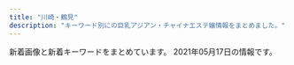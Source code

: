 ```yaml
---
title: "川崎・鶴見"
description: "キーワード別にの巨乳アジアン・チャイナエステ嬢情報をまとめました。"
---
```


新着画像と新着キーワードをまとめています。
2021年05月17日の情報です。

<DmmAffiliateIns />
<KeywordTable
  shops={
    [
    {
        "url": "http://kafu.ests.co/",
        "name": "\u5bf5\u6df1\u82b1\u98a8",
        "station": "JR\u77e2\u5411\u99c5\u897f\u53e3",
        "keywords": {
            "83": 2,
            "C": 17,
            "82": 2
        },
        "img_links": [
            "http://kafu.ests.co/images/room2.jpg",
            "http://kafu.ests.co/photos/sites/7/2017/10/2017100904034561.png",
            "http://kafu.ests.co/images/nbj1.jpg",
            "http://kafu.ests.co/images/room1.jpg",
            "http://kafu.ests.co/photos/sites/7/2017/10/2017101205420191.jpg",
            "http://kafu.ests.co/images/s_staff1.jpg",
            "http://kafu.ests.co/images/n3.jpg",
            "http://kafu.ests.co/images/line.jpg",
            "http://kafu.ests.co/images/room3.jpg",
            "http://kafu.ests.co/images/mobile.jpg",
            "http://kafu.ests.co/images/face_bj.jpg",
            "http://kafu.ests.co/images/n1.jpg",
            "http://kafu.ests.co/images/s_pick.jpg",
            "http://kafu.ests.co/images/s_news.jpg",
            "http://kafu.ests.co/images/s_face.jpg",
            "http://kafu.ests.co/images/top.png",
            "http://kafu.ests.co/photos/sites/7/2017/02/2.jpg",
            "http://kafu.ests.co/photos/sites/7/2017/02/1.jpg",
            "http://kafu.ests.co/images/nbj3.jpg",
            "http://kafu.ests.co/images/s_staff.jpg",
            "http://kafu.ests.co/images/room4.jpg",
            "http://kafu.ests.co/images/s_mobile.jpg",
            "http://kafu.ests.co/images/face_bj3.jpg",
            "http://kafu.ests.co/photos/sites/7/2017/10/2017100904034443.png",
            "http://kafu.ests.co/photos/sites/7/2017/10/2017101205420065.jpg"
        ]
    },
    {
        "station": "\u4eac\u6025\u9db4\u898b\u99c5\u6771\u53e3",
        "name": "\u30d0\u30d6\u308a\u3093\u5a18",
        "url": "http://baburin.iest.info/",
        "keywords": {
            "E": 12,
            "C": 48,
            "87": 84,
            "88": 11,
            "86": 48,
            "85": 36,
            "D": 119,
            "82": 12,
            "83": 12
        },
        "img_links": [
            "http://baburin.iest.info/photos/sites/2/2018/12/2018120114132410.jpg",
            "http://baburin.iest.info/photos/sites/2/2020/02/2020021216314936.jpg",
            "http://baburin.iest.info/images/acc.jpg",
            "http://baburin.iest.info/photos/sites/2/2020/10/2020100615314175.jpg",
            "http://baburin.iest.info/photos/sites/2/2018/06/2018062508384319.jpg",
            "http://baburin.iest.info/photos/sites/2/2018/06/2018063004421199.jpg",
            "http://baburin.iest.info/photos/sites/2/2018/10/2018103017042054.jpg",
            "http://baburin.iest.info/images/s_info.jpg",
            "http://baburin.iest.info/photos/sites/2/2020/02/2020020617495273.jpg",
            "http://baburin.iest.info/images/s_face.jpg",
            "http://baburin.iest.info/photos/sites/2/2019/12/2019121012271150.jpg",
            "http://baburin.iest.info/photos/sites/2/2018/03/1.jpg",
            "http://baburin.iest.info/photos/sites/2/2018/09/2018091006542340.jpg",
            "http://baburin.iest.info/images/s_staff.jpg",
            "http://baburin.iest.info/images/acc1.jpg",
            "http://baburin.iest.info/images/s_pick.jpg",
            "http://baburin.iest.info/photos/sites/2/2019/12/2019121012234134.jpg",
            "http://baburin.iest.info/photos/sites/2/2019/12/2019121012290043.jpg",
            "http://baburin.iest.info/images/s_news.jpg",
            "http://baburin.iest.info/photos/sites/2/2018/11/2018112214225177.jpg",
            "http://baburin.iest.info/images/mibile.jpg",
            "http://baburin.iest.info/images/staff0.jpg",
            "http://baburin.iest.info/photos/sites/2/2019/06/2019062312555740.jpg",
            "http://baburin.iest.info/photos/sites/2/2019/12/2019121112381870.jpg",
            "http://baburin.iest.info/images/top.png",
            "http://baburin.iest.info/photos/sites/2/2018/07/2018072409124390.jpg"
        ]
    },
    {
        "url": "http://massage-salon.xyz/",
        "keywords": {},
        "img_links": [
            "http://massage-salon.xyz/wp-content/uploads/2019/02/IMG_0142-201x300.jpg",
            "http://massage-salon.xyz/wp-content/uploads/2019/02/IMG_0144.jpg",
            "http://massage-salon.xyz/wp-content/themes/template-salon2/images/main1.jpg",
            "http://massage-salon.xyz/wp-content/uploads/2018/12/img_6768.jpg",
            "http://massage-salon.xyz/wp-content/uploads/2018/12/img_6766-182x300.jpg",
            "http://massage-salon.xyz/wp-content/themes/template-salon2/images/main3.jpg",
            "http://massage-salon.xyz/wp-content/uploads/2018/04/s4.jpg",
            "http://massage-salon.xyz/wp-content/uploads/2018/04/s4-500x467.jpg",
            "http://massage-salon.xyz/wp-content/uploads/2018/12/img_6766.jpg",
            "http://massage-salon.xyz/wp-content/uploads/2018/04/s1-500x466.jpg",
            "http://massage-salon.xyz/wp-content/uploads/2019/02/IMG_0144-500x750.jpg",
            "http://massage-salon.xyz/wp-content/uploads/2018/04/s3-500x467.jpg",
            "http://massage-salon.xyz/wp-content/uploads/2018/04/s1.jpg",
            "http://massage-salon.xyz/wp-content/uploads/2018/04/s3.jpg",
            "http://cdn.dino-es.com/images/logo/200x40DinoEs.png",
            "http://massage-salon.xyz/wp-content/themes/template-salon2/images/header-tel.png",
            "http://massage-salon.xyz/wp-content/uploads/2018/12/img_6768-181x300.jpg",
            "http://massage-salon.xyz/wp-content/uploads/2018/04/s2.jpg",
            "http://massage-salon.xyz/wp-content/themes/template-salon2/images/noimg.jpg",
            "http://massage-salon.xyz/wp-content/themes/template-salon2/images/main2.jpg",
            "http://massage-salon.xyz/wp-content/uploads/2018/04/s2-500x467.jpg",
            "http://massage-salon.xyz/wp-content/uploads/2019/02/IMG_0142-686x1024.jpg",
            "http://massage-salon.xyz/wp-content/uploads/2019/02/IMG_0144-185x300.jpg",
            "http://massage-salon.xyz/wp-content/uploads/2019/02/IMG_0142-500x750.jpg"
        ],
        "name": "\u723d\u3084\u304b\u306a\u671d",
        "station": "JR\u5ddd\u5d0e\u99c5\u6771\u53e3"
    },
    {
        "station": "JR\u9db4\u898b\u99c5\u6771\u53e3",
        "img_links": [
            "http://www.fukuen.in/img/girl/extra/hotaru200809_3min75.jpg",
            "http://www.fukuen.in/img/girl/extra/risa_20200923_2.jpg",
            "http://www.fukuen.in/img/material/oil3.jpg",
            "http://www.fukuen.in/img/material/arrow_next.png",
            "http://www.fukuen.in/img/material/shiatsu6.jpg",
            "http://www.fukuen.in/img/girl/main/smain135ec1dcb677e5be350bb150449f6c30de9.jpg",
            "http://www.fukuen.in/img/girl/pickup/pickup20210316234129.jpg",
            "http://www.fukuen.in/img/girl/main/smain53fb1c032274e28d599eed619e1bedc3e4.jpg",
            "http://www.fukuen.in/img/girl/list/swest1154c6465b3e80f1950af663ae9de86840.jpg",
            "http://www.fukuen.in/img/girl/pickup/pickup20210316232813.jpg",
            "http://www.fukuen.in/img/girl/main/smain112a604c7246ee7ef21ea1371bf0f8ae541.jpg",
            "http://www.fukuen.in/img/girl/list/swest25902fb05705d4f4dcd3bb55fc78d46ee.jpg",
            "http://www.fukuen.in/img/material/shiatsu1.jpg",
            "http://www.fukuen.in/img/material/image_auth.png",
            "http://www.fukuen.in/img/material/front.jpg",
            "http://www.fukuen.in/img/material/sentai1.jpg",
            "http://www.fukuen.in/img/camp/20210501.png",
            "http://www.fukuen.in/img/girl/main/smain134ec1dcb677e5be350bb150449f6c30de9.jpg",
            "http://www.fukuen.in/img/material/akasuri3.jpg",
            "http://www.fukuen.in/img/girl/main/smain435ef08e32ca6d2936eee599647ef1be42.jpg",
            "http://www.fukuen.in/img/girl/main/smain513f8bf8e4517330b71f7b182328a05400.jpg",
            "http://www.fukuen.in/img/girl/extra/hotaru200809_4min75.jpg",
            "http://www.fukuen.in/img/material/oil5.jpg",
            "http://www.fukuen.in/img/girl/pickup/pickup20210316225343.jpg",
            "http://www.fukuen.in/img/girl/main/smain1435a475e5294d8872e2908b6e44ff2fd28.jpg",
            "http://www.fukuen.in/img/material/akasuri6rev1.jpg",
            "http://www.fukuen.in/img/girl/extra/yuki_20210310_3.jpg",
            "http://www.fukuen.in/img/girl/main/smain1513d6d478ebf69b76f43d1cafe7c861308.jpg",
            "http://www.fukuen.in/img/material/sentai6rev1.jpg",
            "http://www.fukuen.in/img/girl/list/swest72b8648aae56da25b7c7573dc007cc2de.jpg",
            "http://www.fukuen.in/img/camp/20210405_spring.png",
            "http://www.fukuen.in/img/material/oil4.jpg",
            "http://www.fukuen.in/img/girl/extra/hotaru200809_1min75.jpg",
            "http://www.fukuen.in/img/material/sentai4.jpg",
            "http://www.fukuen.in/img/girl/extra/risa_20200923_3.jpg",
            "http://www.fukuen.in/img/girl/extra/haruka_20210313_3.jpg",
            "http://www.fukuen.in/img/girl/main/smain13372fb92a183b52eed6697b1dc18d650f.jpg",
            "http://www.fukuen.in/img/material/oil2.jpg",
            "http://www.fukuen.in/img/material/akasuri4.jpg",
            "http://www.fukuen.in/img/girl/list/swest8fbaefba79306aed7d52f3369481c4f79.jpg",
            "http://www.fukuen.in/img/girl/main/smain83429f69a5e0facf26b5c596ab5374c79a.jpg",
            "http://www.fukuen.in/img/material/shiatsu3.jpg",
            "http://www.fukuen.in/img/camp/20210506_ran.jpg",
            "http://www.fukuen.in/img/girl/list/swest13a9012a45cd10e4bbf815bf1cd1dfb50a.jpg",
            "http://www.fukuen.in/img/girl/extra/yuki_20210310_6.jpg",
            "http://www.fukuen.in/img/material/oil6.jpg",
            "http://www.fukuen.in/img/girl/main/smain11154c6465b3e80f1950af663ae9de86840.jpg",
            "http://www.fukuen.in/img/material/arrow_prev.png",
            "http://www.fukuen.in/img/girl/extra/haruka_20210313_5.jpg",
            "http://www.fukuen.in/img/girl/extra/risa_20200923_1.jpg",
            "http://www.fukuen.in/img/girl/list/slist5751a73c1d67d106b755f2a10f214b1fb.jpg",
            "http://www.fukuen.in/img/girl/extra/hotaru200809_2min75.jpg",
            "http://www.fukuen.in/img/girl/main/smain132ec1dcb677e5be350bb150449f6c30de9.jpg",
            "http://www.fukuen.in/img/camp/20200610_shinki.jpg",
            "http://www.fukuen.in/img/girl/main/smain81429f69a5e0facf26b5c596ab5374c79a.jpg",
            "http://www.fukuen.in/img/girl/list/swest145a475e5294d8872e2908b6e44ff2fd28.jpg",
            "http://www.fukuen.in/img/material/sentai5rev1.jpg",
            "http://www.fukuen.in/img/girl/list/slist153d6d478ebf69b76f43d1cafe7c861308.jpg",
            "http://www.fukuen.in/img/girl/extra/yuki_20210310_1.jpg",
            "http://www.fukuen.in/img/girl/extra/ai_20200914_3.jpg",
            "http://www.fukuen.in/img/girl/list/slist7a7cd4a2a61a08aea05c874262bd2983c.jpg",
            "http://www.fukuen.in/img/girl/main/smain14540463708cafed5ed2857e0fb652102bb.jpg",
            "http://www.fukuen.in/img/girl/main/smain23a5f5188f9c41ddb221fc0bead2a8556b.jpg",
            "http://www.fukuen.in/img/girl/main/smain711ab20435a050b6117e25de016c851a5e.jpg",
            "http://www.fukuen.in/img/girl/list/swest153d6d478ebf69b76f43d1cafe7c861308.jpg",
            "http://www.fukuen.in/img/girl/list/swest5751a73c1d67d106b755f2a10f214b1fb.jpg",
            "http://www.fukuen.in/img/girl/list/slist14e48573960397dac752f153b86f52127e.jpg",
            "http://www.fukuen.in/img/material/sentai2.jpg",
            "http://www.fukuen.in/img/girl/main/smain1533d6d478ebf69b76f43d1cafe7c861308.jpg",
            "http://www.fukuen.in/img/girl/main/smain52fb1c032274e28d599eed619e1bedc3e4.jpg",
            "http://www.fukuen.in/img/girl/main/smain1523d6d478ebf69b76f43d1cafe7c861308.jpg",
            "http://www.fukuen.in/img/material/oil1.jpg",
            "http://www.fukuen.in/img/girl/main/smain114a604c7246ee7ef21ea1371bf0f8ae541.jpg",
            "http://www.fukuen.in/img/girl/main/smain131a9012a45cd10e4bbf815bf1cd1dfb50a.jpg",
            "http://www.fukuen.in/img/girl/main/smain133ec1dcb677e5be350bb150449f6c30de9.jpg",
            "http://www.fukuen.in/img/camp/20210506_camp1.png",
            "http://www.fukuen.in/img/material/akasuri5rev1.jpg",
            "http://www.fukuen.in/img/girl/list/slist8fbaefba79306aed7d52f3369481c4f79.jpg",
            "http://www.fukuen.in/img/girl/extra/ai_20200914_4.jpg",
            "http://www.fukuen.in/img/material/bath.jpg",
            "http://www.fukuen.in/img/girl/list/swest4f486b583999cfcec7913d7843c608159.jpg",
            "http://www.fukuen.in/img/girl/extra/yuki_20210310_7.jpg",
            "http://www.fukuen.in/img/girl/list/slist13198a095a589d6e99c04b29b48a066f60.jpg",
            "http://www.fukuen.in/img/girl/list/slist21d95f10417cbe687c362ac86a6caaf51.jpg",
            "http://www.fukuen.in/img/girl/extra/haruka_20210313_4.jpg",
            "http://www.fukuen.in/img/girl/extra/risa_20200923_5.jpg",
            "http://www.fukuen.in/img/girl/main/smain82429f69a5e0facf26b5c596ab5374c79a.jpg",
            "http://www.fukuen.in/img/girl/main/smain11372fb92a183b52eed6697b1dc18d650f.jpg",
            "http://www.fukuen.in/img/girl/main/smain41f486b583999cfcec7913d7843c608159.jpg",
            "http://www.fukuen.in/img/girl/extra/yuki_20210310_4.jpg",
            "http://www.fukuen.in/img/material/shiatsu5rev1.jpg",
            "http://www.fukuen.in/img/girl/list/slist48970948df1b5f673ddccf8bdc1c27ca3.jpg",
            "http://www.fukuen.in/img/material/sentai3.jpg",
            "http://www.fukuen.in/img/girl/main/smain141e48573960397dac752f153b86f52127e.jpg",
            "http://www.fukuen.in/img/girl/main/smain736910286ab0a44682bfc6f093f287b998.jpg",
            "http://www.fukuen.in/img/material/akasuri1.jpg",
            "http://www.fukuen.in/img/girl/extra/yuki_20210310_2.jpg",
            "http://www.fukuen.in/img/material/akasuri2rev1.jpg",
            "http://www.fukuen.in/img/girl/main/smain721ab20435a050b6117e25de016c851a5e.jpg",
            "http://www.fukuen.in/img/girl/pickup/pickup20200705191440.jpg",
            "http://www.fukuen.in/img/girl/main/smain115a604c7246ee7ef21ea1371bf0f8ae541.jpg",
            "http://www.fukuen.in/img/girl/list/slist11a00cec64c1902f8f81d6458bd81ecc3.jpg",
            "http://www.fukuen.in/img/girl/main/smain21a5f5188f9c41ddb221fc0bead2a8556b.jpg",
            "http://www.fukuen.in/img/girl/main/smain1425a475e5294d8872e2908b6e44ff2fd28.jpg",
            "http://www.fukuen.in/img/girl/extra/yuki_20210310_5.jpg",
            "http://www.fukuen.in/img/girl/list/swest11a00cec64c1902f8f81d6458bd81ecc3.jpg",
            "http://www.fukuen.in/img/material/shiatsu4rev1.jpg",
            "http://www.fukuen.in/img/girl/extra/ai_20200914_2.jpg",
            "http://www.fukuen.in/img/girl/main/smain22a5f5188f9c41ddb221fc0bead2a8556b.jpg",
            "http://www.fukuen.in/img/girl/main/smain14440463708cafed5ed2857e0fb652102bb.jpg",
            "http://www.fukuen.in/img/girl/list/slist1154c6465b3e80f1950af663ae9de86840.jpg",
            "http://www.fukuen.in/img/girl/main/smain12372fb92a183b52eed6697b1dc18d650f.jpg",
            "http://www.fukuen.in/img/girl/extra/haruka_20210313_2.jpg",
            "http://www.fukuen.in/img/girl/pickup/pickup20210316230958.jpg",
            "http://www.fukuen.in/img/girl/main/smain8415e8cbb1c49eb7c8caa026cbfa4e5e53.jpg",
            "http://www.fukuen.in/img/girl/extra/ai_20200914_1.jpg",
            "http://www.fukuen.in/img/girl/main/smain425ef08e32ca6d2936eee599647ef1be42.jpg",
            "http://www.fukuen.in/img/material/shiatsu2.jpg",
            "http://www.fukuen.in/img/girl/main/smain746910286ab0a44682bfc6f093f287b998.jpg",
            "http://www.fukuen.in/img/girl/extra/haruka_20210313_1.jpg",
            "http://www.fukuen.in/img/girl/extra/risa_20200923_4.jpg",
            "http://www.fukuen.in/img/girl/main/smain113a604c7246ee7ef21ea1371bf0f8ae541.jpg"
        ],
        "name": "\u798f\u7e01\u30fbFUKUEN",
        "keywords": {
            "G": 4,
            "\u30bb\u30af\u30b7\u30fc": 2,
            "\u80f8": 2
        },
        "url": "http://www.fukuen.in/"
    },
    {
        "station": "JR\u9db4\u898b\u99c5\u6771\u53e3",
        "name": "GooD",
        "img_links": [],
        "keywords": {},
        "url": "http://good.abnavi.info/"
    },
    {
        "station": "JR\u5ddd\u5d0e\u99c5\u6771\u53e3",
        "keywords": {},
        "name": "\u6843\u6e90\u90f7",
        "url": "http://www.iyasi-massage.com/",
        "img_links": [
            "http://www.iyasi-massage.com/images/staff/staff_top.jpg",
            "http://www.iyasi-massage.com/images/staff/sta_03.jpg",
            "http://www.iyasi-massage.com/images/staff/sta_010.jpg",
            "http://www.iyasi-massage.com/images/staff/sta_0z8.jpg",
            "http://www.iyasi-massage.com/images/staff/sta_04.jpg",
            "http://www.iyasi-massage.com/images/top/top_06.jpg",
            "http://www.iyasi-massage.com/images/staff_image/staff_d01.jpg",
            "http://www.iyasi-massage.com/images/staff_image/staff_d06.jpg",
            "http://www.iyasi-massage.com/images/gallery/gallery_404.jpg",
            "http://www.iyasi-massage.com/images/system/syatem_303.jpg",
            "http://www.iyasi-massage.com/images/staff/sta_0z10.jpg",
            "http://www.iyasi-massage.com/images/staff_one/staff_one_08.png",
            "http://www.iyasi-massage.com/images/staff/sta_01.jpg",
            "http://www.iyasi-massage.com/images/staff/sta_0z9.jpg",
            "http://www.iyasi-massage.com/images/staff_image/staff_d05.jpg",
            "http://www.iyasi-massage.com/images/staff/sta_0z6.jpg",
            "http://www.iyasi-massage.com/images/staff_image/staff_d03.jpg",
            "http://www.iyasi-massage.com/images/staff_one/staff_one_02.jpg",
            "http://www.iyasi-massage.com/images/staff_image/staff_d02.jpg",
            "http://www.iyasi-massage.com/images/staff_image/staff_d04.jpg",
            "http://www.iyasi-massage.com/images/staff_one/staff_one_05.jpg",
            "http://www.iyasi-massage.com/images/home/QR.png",
            "http://www.iyasi-massage.com/images/home/index_04.jpg",
            "http://www.iyasi-massage.com/images/top/top_03.jpg",
            "http://www.iyasi-massage.com/images/staff_one/staff_one_07.png",
            "http://www.iyasi-massage.com/images/home/index_qup.jpg",
            "http://www.iyasi-massage.com/images/staff_one/staff_one_04.jpg",
            "http://www.iyasi-massage.com/images/staff/sta_0z12.jpg",
            "http://www.iyasi-massage.com/images/home/index_03.jpg",
            "http://www.iyasi-massage.com/images/system/syatem_302.jpg",
            "http://www.iyasi-massage.com/images/gallery/gallery_102.jpg",
            "http://www.iyasi-massage.com/images/top/top_02.jpg",
            "http://www.iyasi-massage.com/images/staff/sta_08.jpg",
            "http://www.iyasi-massage.com/images/top/top_05.jpg",
            "http://www.iyasi-massage.com/images/gallery/gallery_401.jpg",
            "http://www.iyasi-massage.com/images/top/top_08.png",
            "http://www.iyasi-massage.com/images/staff/sta_06.jpg",
            "http://www.iyasi-massage.com/images/staff_one/staff_one_01.jpg",
            "http://www.iyasi-massage.com/images/system/syatem_301.jpg",
            "http://www.iyasi-massage.com/images/staff_one/staff_one_top.jpg",
            "http://www.iyasi-massage.com/images/staff/sta_0z2.jpg",
            "http://www.iyasi-massage.com/images/gallery/gallery_104.jpg",
            "http://www.iyasi-massage.com/images/home/index_tel.jpg",
            "http://www.iyasi-massage.com/images/gallery/gallery_top.jpg",
            "http://www.iyasi-massage.com/images/gallery/gallery_01.jpg",
            "http://www.iyasi-massage.com/images/staff_one/staff_one_03.jpg",
            "http://www.iyasi-massage.com/images/staff/sta_021.jpg",
            "http://www.iyasi-massage.com/images/home/top_qp.jpg",
            "http://www.iyasi-massage.com/images/gallery/gallery_403.jpg",
            "http://www.iyasi-massage.com/images/home/index_page_top.jpg",
            "http://www.iyasi-massage.com/images/top/top_01.jpg",
            "http://www.iyasi-massage.com/images/top/top_04.jpg",
            "http://www.iyasi-massage.com/images/staff/sta_07.jpg",
            "http://www.iyasi-massage.com/images/gallery/gallery_103.jpg",
            "http://www.iyasi-massage.com/images/gallery/gallery_402.jpg",
            "http://www.iyasi-massage.com/images/gallery/gallery_101.jpg",
            "http://www.iyasi-massage.com/images/staff/sta_023.jpg"
        ]
    },
    {
        "keywords": {},
        "url": "http://t-lucky.work/",
        "station": "\u9db4\u898b\u99c5\u6771\u53e3",
        "img_links": [
            "http://t-lucky.work/sp/images/interior_t.jpg",
            "http://t-lucky.work/images/ta.jpg",
            "http://t-lucky.work/images/6.jpg",
            "http://t-lucky.work/staff/yuyu.jpg",
            "http://t-lucky.work/img/mika1.jpg",
            "http://t-lucky.work/sp/img/yumi1.jpg",
            "http://t-lucky.work/sp/staff/mimi.jpg",
            "http://t-lucky.work/img/yumi1.jpg",
            "http://t-lucky.work/sp/images/b1.jpg",
            "http://t-lucky.work/sp/images/head.jpg",
            "http://t-lucky.work/img/yuki1.jpg",
            "http://t-lucky.work/images/b3.jpg",
            "http://t-lucky.work/staff/aya.jpg",
            "http://t-lucky.work/sp/images/rec1.jpg",
            "http://t-lucky.work/images/5.jpg",
            "http://t-lucky.work/sp/images/sys2.jpg",
            "http://t-lucky.work/sp/staff/yuyu.jpg",
            "http://t-lucky.work/staff/mika.jpg",
            "http://t-lucky.work/images/line.png",
            "http://t-lucky.work/sp/img/emi1.jpg",
            "http://t-lucky.work/images/sys3.jpg",
            "http://t-lucky.work/images/3.jpg",
            "http://t-lucky.work/images/4.jpg",
            "http://t-lucky.work/sp/staff/yumi.jpg",
            "http://t-lucky.work/sp/staff/emi.jpg",
            "http://t-lucky.work/images/interior_t.jpg",
            "http://t-lucky.work/images/sm.jpg",
            "http://t-lucky.work/sp/img/mimi1.jpg",
            "http://t-lucky.work/sp/img/aya1.jpg",
            "http://t-lucky.work/staff/mimi.jpg",
            "http://t-lucky.work/sp/images/ac1.jpg",
            "http://t-lucky.work/images/b2.jpg",
            "http://t-lucky.work/sp/img/rina1.jpg",
            "http://t-lucky.work/images/head.jpg",
            "http://t-lucky.work/sp/images/tel.jpg",
            "http://t-lucky.work/sp/images/newsb.jpg",
            "http://t-lucky.work/images/1.jpg",
            "http://t-lucky.work/sp/images/staff_t.jpg",
            "http://t-lucky.work/img/emi1.jpg",
            "http://t-lucky.work/sp/img/yuki1.jpg",
            "http://t-lucky.work/sp/images/news.jpg",
            "http://t-lucky.work/sp/menu/interior.jpg",
            "http://t-lucky.work/sp/images/footer.jpg",
            "http://t-lucky.work/img/mimi1.jpg",
            "http://t-lucky.work/sp/img/mika1.jpg",
            "http://t-lucky.work/images/b1.jpg",
            "http://t-lucky.work/sp/img/rei1.jpg",
            "http://t-lucky.work/sp/images/sys1.jpg",
            "http://t-lucky.work/staff/yumi.jpg",
            "http://t-lucky.work/images/9.jpg",
            "http://t-lucky.work/img/rei1.jpg",
            "http://t-lucky.work/staff/yuki.jpg",
            "http://t-lucky.work/images/sys1.jpg",
            "http://t-lucky.work/sp/menu/top.jpg",
            "http://t-lucky.work/staff/rina.jpg",
            "http://t-lucky.work/images/staff_t.jpg",
            "http://t-lucky.work/sp/images/int1.jpg",
            "http://t-lucky.work/img/rina1.jpg",
            "http://t-lucky.work/sp/staff/yuki.jpg",
            "http://t-lucky.work/staff/rei.jpg",
            "http://t-lucky.work/images/8.jpg",
            "http://t-lucky.work/staff/emi.jpg",
            "http://t-lucky.work/img/yuyu1.jpg",
            "http://t-lucky.work/images/7.jpg",
            "http://t-lucky.work/sp/images/b3.jpg",
            "http://t-lucky.work/images/news.jpg",
            "http://t-lucky.work/images/int1.jpg",
            "http://t-lucky.work/sp/staff/aya.jpg",
            "http://t-lucky.work/sp/images/top.jpg",
            "http://t-lucky.work/sp/img/yuyu1.jpg",
            "http://t-lucky.work/sp/staff/rina.jpg",
            "http://t-lucky.work/sp/images/topgirl.jpg",
            "http://t-lucky.work/sp/menu/staff.jpg",
            "http://t-lucky.work/img/aya1.jpg",
            "http://t-lucky.work/sp/images/menu/staff.jpg",
            "http://t-lucky.work/images/sys4.jpg",
            "http://t-lucky.work/sp/images/pc.jpg",
            "http://t-lucky.work/sp/images/b2.jpg",
            "http://t-lucky.work/images/sys2.jpg",
            "http://t-lucky.work/images/int2.jpg",
            "http://t-lucky.work/sp/images/menu/top.jpg",
            "http://t-lucky.work/sp/staff/rei.jpg",
            "http://t-lucky.work/sp/staff/mika.jpg",
            "http://t-lucky.work/images/2.jpg",
            "http://t-lucky.work/images/tr.jpg",
            "http://t-lucky.work/sp/images/int2.jpg"
        ],
        "name": "Lucky\u30fb\u30e9\u30c3\u30ad\u30fc"
    },
    {
        "img_links": [
            "http://h-yousei.xyz/images/g2.jpg",
            "http://h-yousei.xyz/images/top1.jpg",
            "http://h-yousei.xyz/images/top.png",
            "http://h-yousei.xyz/images/r2.jpg",
            "http://h-yousei.xyz/images/g0.jpg",
            "http://h-yousei.xyz/images/tite-staff.png",
            "http://h-yousei.xyz/images/g1.jpg",
            "http://h-yousei.xyz/images/tite_staff.png",
            "http://h-yousei.xyz/images/r4.jpg",
            "http://h-yousei.xyz/images/tit-new.png",
            "http://h-yousei.xyz/images/mobile.png",
            "http://h-yousei.xyz/images/g3.jpg",
            "http://h-yousei.xyz/images/b1.jpg",
            "http://h-yousei.xyz/images/r1.jpg",
            "http://h-yousei.xyz/images/tit-newface.png",
            "http://h-yousei.xyz/images/r3.jpg",
            "http://h-yousei.xyz/images/b2.jpg"
        ],
        "keywords": {
            "C": 7
        },
        "url": "http://h-yousei.xyz/",
        "name": "\u5929\u4f7f\u306e\u604b",
        "station": "JR\u9db4\u898b\u99c5\u897f\u53e3"
    },
    {
        "station": "\u4eac\u6025\u9db4\u898b\u99c5\u6771\u53e3",
        "url": "http://tsurumi-est.xyz/",
        "name": "Smile",
        "img_links": [
            "http://tsurumi-est.xyz/images/top.jpg",
            "http://cdn.dino-es.com/images/logo/88x31NewDinoEs.png",
            "http://tsurumi-est.xyz/images/s_staff.png",
            "http://tsurumi-est.xyz/images/flash2.jpg",
            "http://tsurumi-est.xyz/g0.jpg",
            "http://tsurumi-est.xyz/g2.jpg",
            "http://tsurumi-est.xyz/images/g3.jpg",
            "http://tsurumi-est.xyz/images/int1.jpg",
            "http://tsurumi-est.xyz/images/s_staff1.png",
            "http://tsurumi-est.xyz/images/g1.jpg",
            "http://tsurumi-est.xyz/images/mobile.png",
            "http://tsurumi-est.xyz/g3.jpg",
            "http://tsurumi-est.xyz/images/flash.jpg",
            "http://momipara.jp/img/link/momi88.jpg",
            "http://tsurumi-est.xyz/images/g5.jpg",
            "http://tsurumi-est.xyz/g1.jpg",
            "http://tsurumi-est.xyz/images/g2.jpg",
            "http://tsurumi-est.xyz/images/mens-esthe1.png",
            "http://tsurumi-est.xyz/images/g0.jpg",
            "http://tsurumi-est.xyz/images/int2.jpg"
        ],
        "keywords": {
            "D": 4,
            "C": 16,
            "E": 2
        }
    },
    {
        "img_links": [
            "https://www.pal-spa.com/img/girl/main/smain3535044e0e79b6d94578c6c78296fb853e4.jpg",
            "https://www.pal-spa.com/img/girl/list/sface3c2ba25b14b61f54befa1ec672e487350.jpg",
            "https://www.pal-spa.com/img/girl/main/smain95ef1bf25458f90407a4281129029fee02.jpg",
            "https://www.pal-spa.com/img/girl/main/smain254b45d339d6509c6b7779e499e2a9b6ba6.jpg",
            "https://www.pal-spa.com/img/girl/list/slist41179e3d7fbd9c1dd52f6aa2a671ce0bd.jpg",
            "https://www.pal-spa.com/img/girl/main/smain355497d0fc321a60342a97907dcf15eddb4.jpg",
            "https://www.pal-spa.com/img/girl/list/swest24254584407bed049e349a41c5443a4345.jpg",
            "https://www.pal-spa.com/img/material/massage_sentai2.jpg",
            "https://www.pal-spa.com/img/girl/list/sface34fb1e5b054a6796aafb6d24f36ac90950.jpg",
            "https://www.pal-spa.com/img/girl/pickup/pickup20200104064211.jpg",
            "https://www.pal-spa.com/img/girl/list/sface24254584407bed049e349a41c5443a4345.jpg",
            "https://www.pal-spa.com/img/material/massage_sentai1.jpg",
            "https://www.pal-spa.com/img/blog/palspa_blog_20191204_erica5.jpg",
            "https://www.pal-spa.com/img/blog/palspa_blog_20210120_haruka6.jpg",
            "https://www.pal-spa.com/img/girl/main/smain214a4782a043e7ca29f58aba8d6552a2d6e.jpg",
            "https://www.pal-spa.com/img/girl/main/smain212a4782a043e7ca29f58aba8d6552a2d6e.jpg",
            "https://www.pal-spa.com/img/girl/pickup/pickup20200822150116.jpg",
            "https://www.pal-spa.com/img/material/massage_siatu1.jpg",
            "https://www.pal-spa.com/img/blog/palspa_blog_20200803_ai2.jpg",
            "https://www.pal-spa.com/img/girl/list/sface21a4782a043e7ca29f58aba8d6552a2d6e.jpg",
            "https://www.pal-spa.com/img/girl/main/smain315f04254ecea9c57f49748c46b01a7664c.jpg",
            "https://www.pal-spa.com/img/blog/palspa_blog_20200316_aya6.jpg",
            "https://www.pal-spa.com/img/girl/main/smain283aa054b0383cc218664f07c55c4e1d3f0.jpg",
            "https://www.pal-spa.com/img/girl/main/smain354497d0fc321a60342a97907dcf15eddb4.jpg",
            "https://www.pal-spa.com/img/blog/palspa_blog_20191201_yui3.jpg",
            "https://www.pal-spa.com/img/blog/palspa_blog_20200113_miyuki2.jpg",
            "https://www.pal-spa.com/img/girl/pickup/pickup20210315213817.jpg",
            "https://www.pal-spa.com/img/blog/palspa_blog_20191204_izumi6.jpg",
            "https://www.pal-spa.com/img/girl/main/smain321552450a07c5e6fcf616569ce56276f28.jpg",
            "https://www.pal-spa.com/img/blog/palspa_blog_20200316_aya9.jpg",
            "https://www.pal-spa.com/img/blog/palspa_blog_20191204_erica7.jpg",
            "https://www.pal-spa.com/img/girl/main/smain213a4782a043e7ca29f58aba8d6552a2d6e.jpg",
            "https://www.pal-spa.com/img/blog/palspa_blog_20191204_erica1.jpg",
            "https://www.pal-spa.com/img/girl/list/swest32552450a07c5e6fcf616569ce56276f28.jpg",
            "https://www.pal-spa.com/img/blog/palspa_blog_20200316_aya8.jpg",
            "https://www.pal-spa.com/img/camp/20210513_newface.jpg",
            "https://www.pal-spa.com/img/material/massage_sentai3.jpg",
            "https://www.pal-spa.com/img/blog/palspa_blog_20191201_aica3.jpg",
            "https://www.pal-spa.com/img/girl/list/slist82771fec40d02127b42e7e4941a97d5e8.jpg",
            "https://www.pal-spa.com/img/blog/palspa_blog_20210419_yuki8.jpg",
            "https://www.pal-spa.com/img/girl/list/slist37ffa7eddb5ff5f31871a45422cbecac1d.jpg",
            "https://www.pal-spa.com/img/girl/list/sface2934a16061b4519bc353f475021810bbc2.jpg",
            "https://www.pal-spa.com/img/girl/list/sface8aaf0584954cf78c6fa0e4d5235d359c9.jpg",
            "https://www.pal-spa.com/img/girl/main/smain285aa054b0383cc218664f07c55c4e1d3f0.jpg",
            "https://www.pal-spa.com/img/camp/camp_20210506.jpg",
            "https://www.pal-spa.com/img/girl/main/smain28209dcea86d45d39c34084233d3f05abd3.jpg",
            "https://www.pal-spa.com/img/blog/palspa_blog_20210419_yuki2.jpg",
            "https://www.pal-spa.com/img/girl/main/smain2924975d1e88a92635112090a18fddfe496.jpg",
            "https://www.pal-spa.com/img/blog/palspa_blog_20191204_izumi5.jpg",
            "https://www.pal-spa.com/img/girl/pickup/pickup20200923134207.jpg",
            "https://www.pal-spa.com/img/girl/list/sface9b20525be57ec14c2cab254b7f38bd4df.jpg",
            "https://www.pal-spa.com/img/girl/main/smain375cab2c1fda697e3b05677cf608a517810.jpg",
            "https://www.pal-spa.com/img/girl/main/smain32444cc176e6519c5cfcaa30cdb6b3d4ae6.jpg",
            "https://www.pal-spa.com/img/blog/postimage20210128110639.jpg",
            "https://www.pal-spa.com/img/blog/palspa_blog_20191201_yui6.jpg",
            "https://www.pal-spa.com/img/blog/palspa_blog_20210120_haruka4.jpg",
            "https://www.pal-spa.com/img/girl/main/smain2322be10adc295a0fc3adfdb5b77838c4a7.jpg",
            "https://www.pal-spa.com/img/girl/main/smain215a4782a043e7ca29f58aba8d6552a2d6e.jpg",
            "https://www.pal-spa.com/img/girl/list/swest95fea8ce189d2417d922eb9079627b3ac.jpg",
            "https://www.pal-spa.com/img/girl/list/swest41179e3d7fbd9c1dd52f6aa2a671ce0bd.jpg",
            "https://www.pal-spa.com/img/girl/main/smain411179e3d7fbd9c1dd52f6aa2a671ce0bd.jpg",
            "https://www.pal-spa.com/img/girl/main/smain351f2458e832a4198c757c4a20f24e7b77f.jpg",
            "https://www.pal-spa.com/img/blog/palspa_blog_20210419_yuki4.jpg",
            "https://www.pal-spa.com/img/girl/main/smain32544cc176e6519c5cfcaa30cdb6b3d4ae6.jpg",
            "https://www.pal-spa.com/img/girl/main/smain93489e4bc2f68cb6c1df5f2c0780e53ef2.jpg",
            "https://www.pal-spa.com/img/blog/palspa_blog_20200803_ai3.jpg",
            "https://www.pal-spa.com/img/blog/postimage20191201160850.jpg",
            "https://www.pal-spa.com/img/girl/list/sface232be10adc295a0fc3adfdb5b77838c4a7.jpg",
            "https://www.pal-spa.com/img/blog/palspa_blog_20191201_yui1.jpg",
            "https://www.pal-spa.com/img/blog/palspa_blog_20210419_yuki1.jpg",
            "https://www.pal-spa.com/img/girl/main/smain3438922ce8484534d2b75a91ab7a300e6de.jpg",
            "https://www.pal-spa.com/img/blog/palspa_blog_20191201_aica4.jpg",
            "https://www.pal-spa.com/img/girl/main/smain44b39a706bac6618b1571f7fdf4631427d.jpg",
            "https://www.pal-spa.com/img/girl/list/swest232be10adc295a0fc3adfdb5b77838c4a7.jpg",
            "https://www.pal-spa.com/img/girl/list/swest81caefc8aa890323cc659f5abf9da1937.jpg",
            "https://www.pal-spa.com/img/girl/main/smain313cf1a94bbeb47fd61d9c8a0ac5715f220.jpg",
            "https://www.pal-spa.com/img/girl/list/swest21a4782a043e7ca29f58aba8d6552a2d6e.jpg",
            "https://www.pal-spa.com/img/girl/main/smain251b45d339d6509c6b7779e499e2a9b6ba6.jpg",
            "https://www.pal-spa.com/img/blog/palspa_blog_20200316_aya5.jpg",
            "https://www.pal-spa.com/img/girl/main/smain211a4782a043e7ca29f58aba8d6552a2d6e.jpg",
            "https://www.pal-spa.com/img/girl/main/smain821caefc8aa890323cc659f5abf9da1937.jpg",
            "https://www.pal-spa.com/img/girl/list/swest2815022380c60cdc7043c4ec074cee02f5.jpg",
            "https://www.pal-spa.com/img/blog/palspa_blog_20200316_aya3.jpg",
            "https://www.pal-spa.com/img/blog/palspa_blog_20191201_yui2.jpg",
            "https://www.pal-spa.com/img/girl/list/sface41179e3d7fbd9c1dd52f6aa2a671ce0bd.jpg",
            "https://www.pal-spa.com/img/blog/postimage20190615060904.jpg",
            "https://www.pal-spa.com/img/girl/main/smain373eb53412252fd3f47bcd6a4f2e0027ddb.jpg",
            "https://www.pal-spa.com/img/girl/main/smain312cf1a94bbeb47fd61d9c8a0ac5715f220.jpg",
            "https://www.pal-spa.com/img/blog/palspa_blog_20200113_miyuki8.jpg",
            "https://www.pal-spa.com/img/blog/palspa_blog_20200316_aya1.jpg",
            "https://www.pal-spa.com/img/blog/postimage20190823184018.jpg",
            "https://www.pal-spa.com/img/blog/palspa_blog_20191201_aica2.jpg",
            "https://www.pal-spa.com/img/blog/palspa_blog_20200803_ai9.jpg",
            "https://www.pal-spa.com/img/girl/main/smain43f417400ac5884575399559541bcf4c17.jpg",
            "https://www.pal-spa.com/img/girl/main/smain424a6d03832c91a865b6562a3dc842e51a.jpg",
            "https://www.pal-spa.com/img/girl/main/smain339afba4e500f33ea543f800c8238c1f49.jpg",
            "https://www.pal-spa.com/img/girl/main/smain32244cc176e6519c5cfcaa30cdb6b3d4ae6.jpg",
            "https://www.pal-spa.com/img/blog/palspa_blog_20191204_izumi4.jpg",
            "https://www.pal-spa.com/img/girl/pickup/pickup20200730025343.jpg",
            "https://www.pal-spa.com/img/girl/main/smain242efb09e433a238cc9c94272805945bf96.jpg",
            "https://www.pal-spa.com/img/blog/palspa_blog_20191204_erica2.jpg",
            "https://www.pal-spa.com/img/blog/palspa_blog_20200803_ai8.jpg",
            "https://www.pal-spa.com/img/girl/list/swest259a92ee295305fdbc6e4cd5a68dad5216.jpg",
            "https://www.pal-spa.com/img/girl/list/slist2384c844601b0fd2f7aabfe4a5a12163b7.jpg",
            "https://www.pal-spa.com/img/girl/main/smain841caefc8aa890323cc659f5abf9da1937.jpg",
            "https://www.pal-spa.com/img/girl/main/smain851caefc8aa890323cc659f5abf9da1937.jpg",
            "https://www.pal-spa.com/img/girl/main/smain2312be10adc295a0fc3adfdb5b77838c4a7.jpg",
            "https://www.pal-spa.com/img/blog/palspa_blog_20191201_yui4.jpg",
            "https://www.pal-spa.com/img/girl/main/smain2342be10adc295a0fc3adfdb5b77838c4a7.jpg",
            "https://www.pal-spa.com/img/girl/list/sface31f19f00dae05be97f6dce6cb5dbe8eec8.jpg",
            "https://www.pal-spa.com/img/girl/main/smain253b45d339d6509c6b7779e499e2a9b6ba6.jpg",
            "https://www.pal-spa.com/img/blog/palspa_blog_20191204_erica4.jpg",
            "https://www.pal-spa.com/img/girl/list/sface374e0d15dd2f781c76365f64c8cfd8955c.jpg",
            "https://www.pal-spa.com/img/girl/main/smain91489e4bc2f68cb6c1df5f2c0780e53ef2.jpg",
            "https://www.pal-spa.com/img/girl/list/slist35f2458e832a4198c757c4a20f24e7b77f.jpg",
            "https://www.pal-spa.com/img/camp/camp_20210506sp.jpg",
            "https://www.pal-spa.com/img/blog/palspa_blog_20200803_ai7.jpg",
            "https://www.pal-spa.com/img/blog/palspa_blog_20210120_haruka3.jpg",
            "https://www.pal-spa.com/img/girl/list/swest374e0d15dd2f781c76365f64c8cfd8955c.jpg",
            "https://www.pal-spa.com/img/girl/list/swest35285c827d9511f0950a18b392ca14bbe6.jpg",
            "https://www.pal-spa.com/img/girl/main/smain252b45d339d6509c6b7779e499e2a9b6ba6.jpg",
            "https://www.pal-spa.com/img/blog/postimage20191205024146.jpg",
            "https://www.pal-spa.com/img/girl/main/smain94ef1bf25458f90407a4281129029fee02.jpg",
            "https://www.pal-spa.com/img/girl/list/slist2803b6e28547718e5f6d36e0d1c631fbcd.jpg",
            "https://www.pal-spa.com/img/blog/palspa_blog_20200316_aya4.jpg",
            "https://www.pal-spa.com/img/girl/list/swest352b89681dd1c11f6c2b3d93f5253fdb44.jpg",
            "https://www.pal-spa.com/img/girl/list/swest2934a16061b4519bc353f475021810bbc2.jpg",
            "https://www.pal-spa.com/img/girl/list/slist256b08026e0fe59c124751f4ba2dce9484.jpg",
            "https://www.pal-spa.com/img/girl/list/sface2815022380c60cdc7043c4ec074cee02f5.jpg",
            "https://www.pal-spa.com/img/girl/list/slist34fb1e5b054a6796aafb6d24f36ac90950.jpg",
            "https://www.pal-spa.com/img/girl/list/sface259a92ee295305fdbc6e4cd5a68dad5216.jpg",
            "https://www.pal-spa.com/img/girl/main/smain281fd9bc58195da2c4f8c318534044e362e.jpg",
            "https://www.pal-spa.com/img/girl/main/smain32aa1148d56856a2cfde4a3dfdd8d1c5ed.jpg",
            "https://www.pal-spa.com/img/girl/main/smain2944975d1e88a92635112090a18fddfe496.jpg",
            "https://www.pal-spa.com/img/girl/list/slist9224bead323710d8ed7f0640125518c54.jpg",
            "https://www.pal-spa.com/img/blog/palspa_blog_20191201_aica7.jpg",
            "https://www.pal-spa.com/img/blog/palspa_blog_20200113_miyuki4.jpg",
            "https://www.pal-spa.com/img/material/massage_siatu3.jpg",
            "https://www.pal-spa.com/img/girl/list/slist21c8c7f499c3f4da854e401c53978a3677.jpg",
            "https://www.pal-spa.com/img/blog/postimage20191201160113.jpg",
            "https://www.pal-spa.com/img/blog/palspa_blog_20191201_aica5.jpg",
            "https://www.pal-spa.com/img/blog/palspa_blog_20191204_erica6.jpg",
            "https://www.pal-spa.com/img/girl/main/smain374cab2c1fda697e3b05677cf608a517810.jpg",
            "https://www.pal-spa.com/img/girl/list/slist32552450a07c5e6fcf616569ce56276f28.jpg",
            "https://www.pal-spa.com/img/girl/main/smain81aaf0584954cf78c6fa0e4d5235d359c9.jpg",
            "https://www.pal-spa.com/img/girl/main/smain34264ec295988800531cb0f78cdcfbcb9cf.jpg",
            "https://www.pal-spa.com/img/blog/palspa_blog_20210419_yuki7.jpg",
            "https://www.pal-spa.com/img/girl/list/slist24940766e3a46af57756429b6407dea11e.jpg",
            "https://www.pal-spa.com/img/blog/palspa_blog_20210120_haruka5.jpg",
            "https://www.pal-spa.com/img/blog/postimage20200316071533.jpg",
            "https://www.pal-spa.com/img/blog/palspa_blog_20210419_yuki3.jpg",
            "https://www.pal-spa.com/img/blog/palspa_blog_20210419_yuki5.jpg",
            "https://www.pal-spa.com/img/girl/list/sface32552450a07c5e6fcf616569ce56276f28.jpg",
            "https://www.pal-spa.com/img/blog/palspa_blog_20191204_izumi3.jpg",
            "https://www.pal-spa.com/img/blog/palspa_blog_20191201_yui7.jpg",
            "https://www.pal-spa.com/img/girl/list/swest31f19f00dae05be97f6dce6cb5dbe8eec8.jpg",
            "https://www.pal-spa.com/img/blog/palspa_blog_20210120_haruka1.jpg",
            "https://www.pal-spa.com/img/girl/main/smain31aa1148d56856a2cfde4a3dfdd8d1c5ed.jpg",
            "https://www.pal-spa.com/img/blog/postimage20191205024522.jpg",
            "https://www.pal-spa.com/img/blog/palspa_blog_20200803_ai4.jpg",
            "https://www.pal-spa.com/img/girl/main/smain341fb1e5b054a6796aafb6d24f36ac90950.jpg",
            "https://www.pal-spa.com/img/blog/palspa_blog_20200113_miyuki3.jpg",
            "https://www.pal-spa.com/img/blog/postimage20190909035711.jpg",
            "https://www.pal-spa.com/img/blog/postimage20200805131611.jpg",
            "https://www.pal-spa.com/img/blog/palspa_blog_20191204_erica3.jpg",
            "https://www.pal-spa.com/img/blog/palspa_blog_20200113_miyuki5.jpg",
            "https://www.pal-spa.com/img/girl/main/smain831caefc8aa890323cc659f5abf9da1937.jpg",
            "https://www.pal-spa.com/img/girl/list/slist3aa1148d56856a2cfde4a3dfdd8d1c5ed.jpg",
            "https://www.pal-spa.com/img/blog/palspa_blog_20200803_ai1.jpg",
            "https://www.pal-spa.com/img/material/image_auth.png",
            "https://www.pal-spa.com/img/blog/palspa_blog_20200113_miyuki7.jpg",
            "https://www.pal-spa.com/img/girl/main/smain3448922ce8484534d2b75a91ab7a300e6de.jpg",
            "https://www.pal-spa.com/img/blog/palspa_blog_20191201_aica1.jpg",
            "https://www.pal-spa.com/img/blog/palspa_blog_20200316_aya2.jpg",
            "https://www.pal-spa.com/img/blog/palspa_blog_20200803_ai5.jpg",
            "https://www.pal-spa.com/img/girl/pickup/pickup20210513160105.jpg",
            "https://www.pal-spa.com/img/blog/postimage20191201161433.jpg",
            "https://www.pal-spa.com/img/girl/pickup/pickup20210120104719.jpg",
            "https://www.pal-spa.com/img/girl/main/smain3525044e0e79b6d94578c6c78296fb853e4.jpg",
            "https://www.pal-spa.com/img/girl/main/smain3458922ce8484534d2b75a91ab7a300e6de.jpg",
            "https://www.pal-spa.com/img/blog/palspa_blog_20191204_izumi2.jpg",
            "https://www.pal-spa.com/img/girl/main/smain284aa054b0383cc218664f07c55c4e1d3f0.jpg",
            "https://www.pal-spa.com/img/girl/main/smain29126f46703ae5614cc6531d2d744ef64cb.jpg",
            "https://www.pal-spa.com/img/blog/palspa_blog_20191204_izumi7.jpg",
            "https://www.pal-spa.com/img/girl/main/smain92489e4bc2f68cb6c1df5f2c0780e53ef2.jpg",
            "https://www.pal-spa.com/img/blog/palspa_blog_20200113_miyuki6.jpg",
            "https://www.pal-spa.com/img/blog/postimage20210419052730.jpg",
            "https://www.pal-spa.com/img/blog/palspa_blog_20200316_aya10.jpg",
            "https://www.pal-spa.com/img/girl/list/swest3c2ba25b14b61f54befa1ec672e487350.jpg",
            "https://www.pal-spa.com/img/girl/main/smain295c66d8a8ea77ad563b7a5d4d245be38c5.jpg",
            "https://www.pal-spa.com/img/blog/palspa_blog_20200316_aya11.jpg",
            "https://www.pal-spa.com/img/blog/palspa_blog_20210419_yuki6.jpg",
            "https://www.pal-spa.com/img/material/massage_siatu2.jpg",
            "https://www.pal-spa.com/img/girl/main/smain311813891f0a4f13a5dcec2552f803dff41.jpg",
            "https://www.pal-spa.com/img/blog/palspa_blog_20191201_aica6.jpg",
            "https://www.pal-spa.com/img/blog/palspa_blog_20200803_ai6.jpg",
            "https://www.pal-spa.com/img/girl/list/sface35c7e2ebf50e97c57692dbfd94cccf9ddb.jpg",
            "https://www.pal-spa.com/img/girl/main/smain2352be10adc295a0fc3adfdb5b77838c4a7.jpg",
            "https://www.pal-spa.com/img/blog/palspa_blog_20200113_miyuki1.jpg",
            "https://www.pal-spa.com/img/girl/main/smain32344cc176e6519c5cfcaa30cdb6b3d4ae6.jpg",
            "https://www.pal-spa.com/img/girl/main/smain2332be10adc295a0fc3adfdb5b77838c4a7.jpg",
            "https://www.pal-spa.com/img/blog/palspa_blog_20200316_aya7.jpg",
            "https://www.pal-spa.com/img/blog/postimage20191201162035.jpg",
            "https://www.pal-spa.com/img/girl/list/swest34fb1e5b054a6796aafb6d24f36ac90950.jpg",
            "https://www.pal-spa.com/img/girl/main/smain314f04254ecea9c57f49748c46b01a7664c.jpg",
            "https://www.pal-spa.com/img/girl/main/smain241254584407bed049e349a41c5443a4345.jpg",
            "https://www.pal-spa.com/img/girl/main/smain372eb53412252fd3f47bcd6a4f2e0027ddb.jpg",
            "https://www.pal-spa.com/img/girl/main/smain255b45d339d6509c6b7779e499e2a9b6ba6.jpg",
            "https://www.pal-spa.com/img/girl/main/smain349afba4e500f33ea543f800c8238c1f49.jpg",
            "https://www.pal-spa.com/img/blog/palspa_blog_20191204_izumi1.jpg",
            "https://www.pal-spa.com/img/blog/postimage20200112225143.jpg",
            "https://www.pal-spa.com/img/girl/list/slist31991bce11ee745ecab812af3ff1cb34c6.jpg",
            "https://www.pal-spa.com/img/girl/main/smain2934975d1e88a92635112090a18fddfe496.jpg",
            "https://www.pal-spa.com/img/girl/main/smain371eb53412252fd3f47bcd6a4f2e0027ddb.jpg",
            "https://www.pal-spa.com/img/blog/palspa_blog_20191201_yui5.jpg",
            "https://www.pal-spa.com/img/girl/list/slist29b91c9bcc8e157811f43836e0e81c7a7e.jpg"
        ],
        "name": "Men\u2019s Pal Spa\u30fb\u30e1\u30f3\u30ba\u30d1\u30eb\u30b9\u30d1",
        "url": "https://www.pal-spa.com/",
        "station": "JR\u9db4\u898b\u99c5\u6771\u53e3",
        "keywords": {
            "\u30bb\u30af\u30b7\u30fc": 8,
            "\u30c0\u30a4\u30ca\u30de\u30a4\u30c8": 1,
            "100": 1,
            "G": 12
        }
    },
    {
        "url": "http://mitsuka.este.work/",
        "keywords": {
            "90": 4,
            "85": 1,
            "92": 1,
            "86": 5,
            "88": 2,
            "84": 2,
            "89": 2,
            "D": 8,
            "C": 2
        },
        "img_links": [
            "http://mitsuka.este.work/2/uploadimg/1617091469.jpeg",
            "http://mitsuka.este.work/head01.jpg",
            "http://mitsuka.este.work/nav03.png",
            "http://mitsuka.este.work/top04.jpg",
            "http://mitsuka.este.work/2/uploadimg/1616633208.jpg",
            "http://mitsuka.este.work/2/uploadimg/1620982972.jpeg",
            "http://mitsuka.este.work/nav04.png",
            "http://mitsuka.este.work/2/uploadimg/1612670526.jpg",
            "http://mitsuka.este.work/2/uploadimg/1612670429.jpg",
            "http://mitsuka.este.work/2/uploadimg/1612670496.jpg",
            "http://mitsuka.este.work/2/uploadimg/1613638932.jpeg",
            "http://mitsuka.este.work/nav06.png",
            "http://mitsuka.este.work/nav05.png",
            "http://mitsuka.este.work/2/uploadimg/1612670464.jpg",
            "http://mitsuka.este.work/left.jpg",
            "http://mitsuka.este.work/right.jpg",
            "http://mitsuka.este.work/nav01.png",
            "http://mitsuka.este.work/2/uploadimg/1613639164.jpeg",
            "http://mitsuka.este.work/nav02.png"
        ],
        "name": "LOVER",
        "station": "JR\u5ddd\u5d0e\u99c5\u897f\u53e3"
    },
    {
        "img_links": [],
        "name": "\u307c\u304f\u306e\u30c7\u30ea\u30a8\u30b9\u30c6",
        "url": "http://deli-esthe.jpn.mn/",
        "station": "JR\u5ddd\u5d0e\u99c5\u6771\u53e3",
        "keywords": {}
    },
    {
        "keywords": {
            "90": 8,
            "88": 24,
            "85": 24
        },
        "img_links": [
            "https://inage-mensesthe.com/icon/yelp.png",
            "https://tsurumi-mensesthe.com/footer/footer-tel.png",
            "https://tsurumi-mensesthe.com/room/room-l2.jpg",
            "https://tsurumi-mensesthe.com/room/room-l3.jpg",
            "https://tsurumi-mensesthe.com/staff/yura-l1.jpg",
            "https://inage-mensesthe.com/icon/line.png",
            "https://tsurumi-mensesthe.com/staff/ayumi-top.jpg",
            "https://tsurumi-mensesthe.com/footer/footer-line.png",
            "https://inage-mensesthe.com/icon/facebook.png",
            "https://tsurumi-mensesthe.com/massage/2021/01/05/stand-by.jpg",
            "https://tsurumi-mensesthe.com/staff/riri-l1.jpg",
            "https://tsurumi-mensesthe.com/massage/2021/03/09/new-s1.jpg",
            "https://tsurumi-mensesthe.com/staff/ayumi-s1.jpg",
            "https://tsurumi-mensesthe.com/staff/yura-s3.jpg",
            "https://tsurumi-mensesthe.com/images/main1.jpg",
            "https://tsurumi-mensesthe.com/staff/momoka-l3.jpg",
            "https://tsurumi-mensesthe.com/staff/yura-l2.jpg",
            "https://tsurumi-mensesthe.com/icon/twitter.png",
            "https://tsurumi-mensesthe.com/staff/yuyu-top.jpg",
            "https://tsurumi-mensesthe.com/staff/momoka-l2.jpg",
            "https://tsurumi-mensesthe.com/staff/momoka-s3.jpg",
            "https://tsurumi-mensesthe.com/staff/new-l1.jpg",
            "https://tsurumi-mensesthe.com/staff/riri-s1.jpg",
            "https://tsurumi-mensesthe.com/footer/footer-staff.png",
            "https://tsurumi-mensesthe.com/staff/yura-top.jpg",
            "https://tsurumi-mensesthe.com/staff/momoka-l1.jpg",
            "https://tsurumi-mensesthe.com/staff/miki-s2.jpg",
            "https://tsurumi-mensesthe.com/images/qrcode.png",
            "https://tsurumi-mensesthe.com/staff/riri-l2.jpg",
            "https://tsurumi-mensesthe.com/massage/2021/04/20/yuyu-s1.jpg",
            "https://tsurumi-mensesthe.com/staff/yura-l3.jpg",
            "https://inage-mensesthe.com/icon/twitter.png",
            "https://tsurumi-mensesthe.com/staff/momoka-s1.jpg",
            "https://tsurumi-mensesthe.com/staff/new-top.jpg",
            "https://tsurumi-mensesthe.com/staff/miki-top.jpg",
            "https://tsurumi-mensesthe.com/staff/momoka-top.jpg",
            "https://tsurumi-mensesthe.com/images/clear.png",
            "https://tsurumi-mensesthe.com/images/header3.png",
            "https://tsurumi-mensesthe.com/staff/new-s1.jpg",
            "https://tsurumi-mensesthe.com/images/main-sp.jpg",
            "https://tsurumi-mensesthe.com/icon/yelp.png",
            "https://tsurumi-mensesthe.com/staff/yura-s1.jpg",
            "https://tsurumi-mensesthe.com/massage/2021/03/01/miki-s1.jpg",
            "https://tsurumi-mensesthe.com/images/esthe4.jpg",
            "https://tsurumi-mensesthe.com/staff/miki-l2.jpg",
            "https://tsurumi-mensesthe.com/room/room-l1.jpg",
            "https://tsurumi-mensesthe.com/images/esthe3.jpg",
            "https://tsurumi-mensesthe.com/staff/sora-s1.jpg",
            "https://tsurumi-mensesthe.com/staff/riri-s2.jpg",
            "https://tsurumi-mensesthe.com/staff/yuyu-s1.jpg",
            "https://tsurumi-mensesthe.com/staff/miki-s1.jpg",
            "https://tsurumi-mensesthe.com/icon/facebook.png",
            "https://tsurumi-mensesthe.com/images/esthe1.jpg",
            "https://tsurumi-mensesthe.com/staff/riri-top.jpg",
            "https://tsurumi-mensesthe.com/staff/yura-s2.jpg",
            "https://tsurumi-mensesthe.com/staff/yuyu-l1.jpg",
            "https://tsurumi-mensesthe.com/staff/momoka-s2.jpg",
            "https://tsurumi-mensesthe.com/massage/2020/11/22/coco-s3.jpg",
            "https://tsurumi-mensesthe.com/staff/miki-l1.jpg",
            "https://tsurumi-mensesthe.com/room/room-l4.jpg",
            "https://tsurumi-mensesthe.com/icon/line.png",
            "https://tsurumi-mensesthe.com/images/esthe2.jpg"
        ],
        "url": "https://tsurumi-mensesthe.com/",
        "name": "sweet",
        "station": "JR\u9db4\u898b\u99c5\u897f\u53e3"
    },
    {
        "img_links": [],
        "url": "https://hatsukoi.est.cm/",
        "keywords": {},
        "station": "JR\u9db4\u898b\u99c5\u6771\u53e3",
        "name": "\u521d\u604b"
    },
    {
        "name": "\u671d\u9732",
        "station": "JR\u9db4\u898b\u99c5\u897f\u53e3",
        "keywords": {
            "C": 12,
            "D": 2,
            "86": 1,
            "87": 1
        },
        "img_links": [
            "http://asatsuyu-es.com/images/room3.jpg",
            "http://asatsuyu-es.com/images/top01.jpg",
            "http://asatsuyu-es.com/images/st03b.jpg",
            "http://asatsuyu-es.com/images/st05.jpg",
            "http://asatsuyu-es.com/images/picktiao.jpg",
            "http://asatsuyu-es.com/images/newtiao.jpg",
            "http://asatsuyu-es.com/images/st05b.jpg",
            "http://asatsuyu-es.com/images/mobile.jpg",
            "http://asatsuyu-es.com/images/room6.jpg",
            "http://asatsuyu-es.com/images/newfacetiao.jpg",
            "http://asatsuyu-es.com/images/st02.jpg",
            "http://asatsuyu-es.com/images/st03.jpg",
            "http://asatsuyu-es.com/images/zi_staff.png",
            "http://asatsuyu-es.com/images/st01.jpg",
            "http://asatsuyu-es.com/images/room4.jpg",
            "http://asatsuyu-es.com/images/st04.jpg",
            "http://asatsuyu-es.com/images/room1.jpg",
            "http://asatsuyu-es.com/images/room2.jpg"
        ],
        "url": "http://asatsuyu-es.com/"
    },
    {
        "url": "http://iyashi-kaze.oks.bz/",
        "keywords": {},
        "img_links": [],
        "name": "\u7652\u3057\u98a8\uff5e\u3044\u3084\u3057\u304b\u305c\uff5e",
        "station": "JR\u5ddd\u5d0e\u99c5\u6771\u53e3"
    },
    {
        "station": "JR\u9db4\u898b\u99c5",
        "img_links": [
            "http://www.crownman.tank.jp/public/20210219-091840-338.jpeg",
            "http://www.crownman.tank.jp/ueditor/php/upload/image/20181102/1541123069868367.jpg",
            "http://www.crownman.tank.jp/public/20181102-021419-221.jpeg",
            "http://www.crownman.tank.jp/public/20181101-091932-723.jpeg",
            "http://www.crownman.tank.jp/images/guest.png",
            "http://www.crownman.tank.jp/public/20210226-091700-151.jpeg",
            "http://www.crownman.tank.jp/images/zj.png",
            "http://www.crownman.tank.jp/public/20201016-024617-911.jpeg",
            "http://www.crownman.tank.jp/public/20210225-132107-806.jpeg",
            "http://www.crownman.tank.jp/ueditor/php/upload/image/20200828/1598625782230952.jpeg",
            "http://www.crownman.tank.jp/public/20210504-155317-827.jpeg",
            "http://www.crownman.tank.jp/public/20210315-113348-885.jpeg",
            "http://www.crownman.tank.jp/public/20200829-204316-579.jpeg",
            "http://www.crownman.tank.jp/public/20190516-130732-500.jpeg",
            "http://www.crownman.tank.jp/images/br1.png",
            "http://www.crownman.tank.jp/public/20210208-142304-974.jpeg",
            "http://www.crownman.tank.jp/public/20191115-170126-469.jpeg",
            "http://www.crownman.tank.jp/public/20190321-014538-796.jpeg",
            "http://www.crownman.tank.jp/public/20190410-032921-983.jpeg",
            "http://www.crownman.tank.jp/public/20191208-161631-393.jpeg",
            "http://www.crownman.tank.jp/public/20181102-021325-742.jpeg",
            "http://www.crownman.tank.jp/public/20190512-114325-285.jpeg",
            "http://www.crownman.tank.jp/public/20181126-115300-843.jpeg",
            "http://www.crownman.tank.jp/images/h3.jpg",
            "http://www.crownman.tank.jp/public/20210128-093735-441.jpeg",
            "http://www.crownman.tank.jp/public/20210319-004011-852.jpeg",
            "http://www.crownman.tank.jp/images/br.png",
            "http://www.crownman.tank.jp/images/scrollToTop.png",
            "http://www.crownman.tank.jp/public/20210214-132800-589.jpeg",
            "http://www.crownman.tank.jp/images/fj.png",
            "http://www.crownman.tank.jp/images/lyb.png",
            "http://www.crownman.tank.jp/images/jt.png",
            "http://www.crownman.tank.jp/public/20210309-102855-324.jpeg",
            "http://www.crownman.tank.jp/images/h02.jpg",
            "http://www.crownman.tank.jp/public/20201211-095701-493.jpeg",
            "http://www.crownman.tank.jp/public/20200922-152824-158.jpeg",
            "http://www.crownman.tank.jp/public/20210414-180217-393.jpeg",
            "http://www.crownman.tank.jp/images/h4.jpg",
            "http://www.crownman.tank.jp/images/xw.png",
            "http://www.crownman.tank.jp/images/h01.jpg",
            "http://www.crownman.tank.jp/public/20210217-094543-773.jpeg",
            "http://www.crownman.tank.jp/public/20201211-095449-581.jpeg",
            "http://www.crownman.tank.jp/public/20181102-021404-733.jpeg",
            "http://www.crownman.tank.jp/public/20190809-023452-629.jpeg",
            "http://www.crownman.tank.jp/public/20210512-181627-885.jpeg",
            "http://www.crownman.tank.jp/public/20210504-080501-939.jpeg",
            "http://www.crownman.tank.jp/public/20200829-001214-615.jpeg",
            "http://www.crownman.tank.jp/public/20181102-021343-999.jpeg",
            "http://www.crownman.tank.jp/public/20190103-235102-103.jpeg",
            "http://www.crownman.tank.jp/public/20190614-225752-699.jpeg",
            "http://www.crownman.tank.jp/public/20181103-143855-981.jpeg",
            "http://www.crownman.tank.jp/public/20201225-105416-366.jpeg",
            "http://www.crownman.tank.jp/public/20201114-223303-188.jpeg",
            "http://www.crownman.tank.jp/images/h5.jpg",
            "http://www.crownman.tank.jp/images/lj.png",
            "http://www.crownman.tank.jp/public/20190404-200155-177.jpeg",
            "http://www.crownman.tank.jp/public/20191102-172721-416.jpeg",
            "http://www.crownman.tank.jp/images/contact.png"
        ],
        "keywords": {
            "\u4e73": 2
        },
        "name": "\u30af\u30e9\u30a6\u30f3\u30fbCrown",
        "url": "http://www.crownman.tank.jp/"
    },
    {
        "img_links": [
            "https://tanoshii.xyz.mn/images/news.jpg",
            "https://tanoshii.xyz.mn/photos/sites/44/2021/04/2021042710162393.jpg",
            "https://tanoshii.xyz.mn/images/ntop.png",
            "https://tanoshii.xyz.mn/photos/sites/44/2021/04/2021042710162415.jpg",
            "https://tanoshii.xyz.mn/images/top.png",
            "https://tanoshii.xyz.mn/photos/sites/44/2021/04/2021042710173888.jpg",
            "https://tanoshii.xyz.mn/photos/sites/44/2021/04/2021042002383288.jpg",
            "https://tanoshii.xyz.mn/images/s_staff.png",
            "https://tanoshii.xyz.mn/photos/sites/44/2021/04/2021042710162377.jpg",
            "https://tanoshii.xyz.mn/images/mobile.jpg"
        ],
        "station": "JR\u77e2\u5411\u99c5\u897f\u53e3",
        "keywords": {
            "C": 8,
            "D": 4,
            "85": 1,
            "86": 3
        },
        "name": "\u697d\u3057\u3044",
        "url": "https://tanoshii.xyz.mn/"
    },
    {
        "url": "https://arena.jpn.vin/",
        "name": "\u30a2\u30ea\u30fc\u30ca",
        "img_links": [
            "https://arena.jpn.vin/images/room1.jpg",
            "https://arena.jpn.vin/images/s_staff.jpg",
            "https://arena.jpn.vin/photos/sites/25/2021/02/2021021019135619.jpg",
            "https://arena.jpn.vin/images/s_face.jpg",
            "https://arena.jpn.vin/photos/sites/25/2021/02/202102101913575.jpg",
            "https://arena.jpn.vin/images/room2.jpg",
            "https://arena.jpn.vin/images/tel.jpg",
            "https://arena.jpn.vin/photos/sites/25/2021/03/2021031912153947.jpg",
            "https://arena.jpn.vin/images/news_bj2.jpg",
            "https://arena.jpn.vin/photos/sites/25/2021/02/2021021019135553.jpg",
            "https://arena.jpn.vin/images/s2.jpg",
            "https://arena.jpn.vin/images/s_link.jpg",
            "https://arena.jpn.vin/images/s1.jpg",
            "https://arena.jpn.vin/images/top.jpg",
            "https://arena.jpn.vin/images/new.jpg",
            "https://arena.jpn.vin/photos/sites/25/2021/02/2021021019135821.jpg",
            "https://arena.jpn.vin/photos/sites/25/2021/04/2021040118140613.jpg",
            "https://arena.jpn.vin/images/room3.jpg",
            "https://arena.jpn.vin/images/room4.jpg",
            "https://arena.jpn.vin/images/s_news.jpg",
            "https://arena.jpn.vin/images/mobile.jpg",
            "https://arena.jpn.vin/photos/sites/25/2021/04/2021043011491629.jpg"
        ],
        "keywords": {
            "85": 28,
            "83": 26,
            "D": 95,
            "86": 27,
            "C": 11,
            "87": 14
        },
        "station": "JR\u9db4\u898b\u99c5\u6771\u53e3"
    },
    {
        "station": "JR\u5ddd\u5d0e\u99c5\u6771\u53e3",
        "img_links": [
            "http://es-china.info/images/s_newface.png",
            "http://es-china.info/images/room4.jpg",
            "http://es-china.info/images/no1.png",
            "http://es-china.info/images/s_staff.png",
            "http://es-china.info/staff/risa2.jpg",
            "http://es-china.info/images/mobile.jpg",
            "http://es-china.info/staff/risa1.jpg",
            "http://es-china.info/images/room1.jpg",
            "http://es-china.info/images/room2.jpg",
            "http://es-china.info/staff/mimi2.jpg",
            "http://es-china.info/staff/sasa2.jpg",
            "http://es-china.info/staff/sayuri2.jpg",
            "http://es-china.info/images/s_ranking.png",
            "http://es-china.info/staff/ran1.jpg",
            "http://es-china.info/staff/emi2.jpg",
            "http://es-china.info/staff/ran2.jpg",
            "http://es-china.info/staff/sayuri3.jpg",
            "http://es-china.info/images/room3.jpg",
            "http://es-china.info/images/line.png",
            "http://es-china.info/images/s_pickup.png",
            "http://es-china.info/staff/mimi1.jpg",
            "http://es-china.info/staff/emi1.jpg",
            "http://es-china.info/staff/sasa1.jpg",
            "http://es-china.info/staff/sayuri1.jpg",
            "http://es-china.info/images/s_zysx.png",
            "http://es-china.info/images/r3.jpg",
            "http://es-china.info/images/s_news.png"
        ],
        "url": "http://es-china.info/",
        "name": "\u7652\u5065\u697d",
        "keywords": {
            "C": 13
        }
    },
    {
        "img_links": [
            "http://esthe-heal.com/staff/sizuka/01.jpg",
            "http://esthe-heal.com/img/att.jpg",
            "http://esthe-heal.com/staff/haruna/01mb.jpg",
            "http://esthe-heal.com/img/link/koko_234x60.png",
            "http://esthe-heal.com/staff/momo/01.jpg",
            "http://esthe-heal.com/staff/mimi/01mb.jpg",
            "http://esthe-heal.com/img/ttl_wnew.png",
            "http://esthe-heal.com/staff/kana/01mb.jpg",
            "http://esthe-heal.com/staff/kaori/01.jpg",
            "http://esthe-heal.com/staff/yuki/01mb.jpg",
            "http://esthe-heal.com/staff/sakura/01mb.jpg",
            "http://esthe-heal.com/img/ttl_pickup.png",
            "http://esthe-heal.com/staff/mimi/01.jpg",
            "http://esthe-heal.com/staff/sayuri/01mb.jpg",
            "http://esthe-heal.com/staff/kana/01.jpg",
            "http://esthe-heal.com/staff/kaori/01mb.jpg",
            "http://esthe-heal.com/staff/rui/01mb.jpg",
            "http://esthe-heal.com/staff/yuyu/01.jpg",
            "http://esthe-heal.com/staff/sayuri/01.jpg",
            "http://esthe-heal.com/staff/rubi/01.jpg",
            "http://esthe-heal.com/pic/head.jpg",
            "http://esthe-heal.com/staff/haruna/01.jpg",
            "http://esthe-heal.com/staff/rui/01.jpg",
            "http://esthe-heal.com/staff/sakura/01.jpg",
            "http://esthe-heal.com/staff/aya/01mb.jpg",
            "http://esthe-heal.com/staff/aya/01.jpg",
            "http://esthe-heal.com/i/files/homeimg.jpg",
            "http://esthe-heal.com/staff/miho/01mb.jpg",
            "http://esthe-heal.com/staff/rubi/01mb.jpg",
            "http://esthe-heal.com/img/ttl_staff.png",
            "http://esthe-heal.com/staff/yuki/01.jpg",
            "http://esthe-heal.com/img/ttl_mobile.png",
            "http://esthe-heal.com/staff/momo/01mb.jpg",
            "http://esthe-heal.com/img/ttl_recbnr.png",
            "http://esthe-heal.com/staff/miho/01.jpg",
            "http://esthe-heal.com/staff/sizuka/01mb.jpg",
            "http://esthe-heal.com/staff/yuyu/01mb.jpg"
        ],
        "station": "JR\u9db4\u898b\u99c5\u6771\u53e3",
        "url": "http://esthe-heal.com/",
        "name": "Yulala",
        "keywords": {
            "C": 23
        }
    },
    {
        "url": "http://relax-aroma.xyz/",
        "keywords": {},
        "name": "\u30a2\u30f3\u30b8\u30e5",
        "station": "JR\u9db4\u898b\u99c5\u6771\u53e3",
        "img_links": [
            "http://relax-aroma.xyz/images/icon_new.png",
            "http://relax-aroma.xyz/images/mainvisual_01.jpg",
            "http://relax-aroma.xyz/images/cg03.jpg",
            "http://relax-aroma.xyz/images/sys01.jpg",
            "http://relax-aroma.xyz/images/con02.jpg",
            "http://relax-aroma.xyz/images/mainvisual_02.jpg",
            "http://relax-aroma.xyz/images/cg02.jpg",
            "http://relax-aroma.xyz/images/sns_9_pink.jpg",
            "http://relax-aroma.xyz/images/cg06.jpg",
            "http://relax-aroma.xyz/images/req_03.jpg",
            "http://relax-aroma.xyz/images/cg05.jpg",
            "http://relax-aroma.xyz/images/con03.jpg",
            "http://relax-aroma.xyz/images/head_interior.jpg",
            "http://relax-aroma.xyz/images/sw_home.png",
            "http://relax-aroma.xyz/images/sys03.jpg",
            "http://relax-aroma.xyz/images/cg01.jpg",
            "http://relax-aroma.xyz/images/con01.jpg",
            "http://relax-aroma.xyz/images/mainvisual_01_s.jpg",
            "http://relax-aroma.xyz/images/sys02.jpg",
            "http://relax-aroma.xyz/images/sw_tel.png",
            "http://relax-aroma.xyz/images/head_therapist.jpg",
            "http://relax-aroma.xyz/images/trigger.jpg",
            "http://relax-aroma.xyz/images/cg04.jpg"
        ]
    },
    {
        "name": "\u4eba\u9b5a\u306e\u604b",
        "keywords": {},
        "station": "JR\u9db4\u898b\u99c5\u6771\u53e3",
        "img_links": [],
        "url": "http://genkimori.ests.jp/"
    },
    {
        "name": "\u7e01\u5712",
        "url": "http://rabbit.est.cm/",
        "img_links": [
            "http://rabbit.est.cm/photos/sites/29/2020/11/2020110707012088.jpg",
            "http://rabbit.est.cm/images/pick.png",
            "http://rabbit.est.cm/photos/sites/29/2017/03/188375621118420915.jpg",
            "http://rabbit.est.cm/photos/sites/29/2017/03/girls03.jpg",
            "http://rabbit.est.cm/images/mobile.jpg",
            "http://rabbit.est.cm/photos/sites/29/2017/02/3.jpg",
            "http://rabbit.est.cm/images/acc5.jpg",
            "http://rabbit.est.cm/photos/sites/29/2017/04/01.jpg",
            "http://rabbit.est.cm/images/s_staff.png",
            "http://rabbit.est.cm/images/s_news.png",
            "http://rabbit.est.cm/images/nbj3.jpg",
            "http://rabbit.est.cm/photos/sites/29/2018/08/2018081709473259.jpg",
            "http://rabbit.est.cm/images/acc4.jpg",
            "http://rabbit.est.cm/images/acc3.jpg",
            "http://rabbit.est.cm/images/top.jpg",
            "http://rabbit.est.cm/images/acc2.jpg",
            "http://rabbit.est.cm/photos/sites/29/2017/09/2017090411494123.jpg",
            "http://rabbit.est.cm/images/nbj2.jpg"
        ],
        "station": "JR\u5ddd\u5d0e\u99c5\u6771\u53e3",
        "keywords": {
            "86": 10,
            "D": 10
        }
    },
    {
        "station": "\u4eac\u6025\u9db4\u898b\u99c5\u6771\u53e3",
        "keywords": {},
        "name": "HaNa",
        "url": "http://www.play-land.work/",
        "img_links": [
            "http://www.play-land.work/img/yukari1.jpg",
            "http://www.play-land.work/images/3.jpg",
            "http://www.play-land.work/images/sys1.jpg",
            "http://www.play-land.work/img/hosino1.jpg",
            "http://www.play-land.work/sp/images/rec2.png",
            "http://www.play-land.work/sp/images/int3.jpg",
            "http://www.play-land.work/images/staff_t.jpg",
            "http://www.play-land.work/sp/images/int4.jpg",
            "http://www.play-land.work/sp/images/ac1.jpg",
            "http://www.play-land.work/sp/images/staff_t.png",
            "http://www.play-land.work/sp/images/2.jpg",
            "http://www.play-land.work/img/hinano1.jpg",
            "http://www.play-land.work/images/twitter_t.jpg",
            "http://www.play-land.work/sp/img/saki1.jpg",
            "http://www.play-land.work/img/saki1.jpg",
            "http://www.play-land.work/staff/saki.jpg",
            "http://www.play-land.work/sp/staff/yukari.jpg",
            "http://www.play-land.work/sp/images/twitter.png",
            "http://www.play-land.work/sp/images/4.jpg",
            "http://www.play-land.work/sp/images/footer.jpg",
            "http://www.play-land.work/images/rec2.jpg",
            "http://www.play-land.work/images/line.jpg",
            "http://www.play-land.work/images/b1.jpg",
            "http://www.play-land.work/images/2.jpg",
            "http://www.play-land.work/staff/hinano.jpg",
            "http://www.play-land.work/images/newface.jpg",
            "http://www.play-land.work/images/int2.jpg",
            "http://www.play-land.work/images/ac1.jpg",
            "http://www.play-land.work/sp/images/line.jpg",
            "http://www.play-land.work/images/4.jpg",
            "http://www.play-land.work/sp/images/head.jpg",
            "http://www.play-land.work/sp/staff/hinano.jpg",
            "http://www.play-land.work/sp/images/sys1.png",
            "http://www.play-land.work/images/head.jpg",
            "http://www.play-land.work/images/int1.jpg",
            "http://www.play-land.work/images/sys3.jpg",
            "http://www.play-land.work/staff/hosino.jpg",
            "http://www.play-land.work/images/interior_t.jpg",
            "http://www.play-land.work/sp/images/b1.jpg",
            "http://www.play-land.work/sp/images/sys3.png",
            "http://www.play-land.work/sp/img/hosino1.jpg",
            "http://www.play-land.work/images/tgirl.jpg",
            "http://www.play-land.work/sp/images/tel.png",
            "http://www.play-land.work/sp/images/b3.jpg",
            "http://www.play-land.work/images/sys2.jpg",
            "http://www.play-land.work/sp/img/hinano1.jpg",
            "http://www.play-land.work/images/1.jpg",
            "http://www.play-land.work/sp/images/3.jpg",
            "http://www.play-land.work/sp/staff/saki.jpg",
            "http://www.play-land.work/sp/images/int2.jpg",
            "http://www.play-land.work/images/rec1.jpg",
            "http://www.play-land.work/sp/images/newface.png",
            "http://www.play-land.work/images/b2.jpg",
            "http://www.play-land.work/sp/images/interior_t.png",
            "http://www.play-land.work/sp/img/yukari1.jpg",
            "http://www.play-land.work/sp/images/rec1.jpg",
            "http://www.play-land.work/images/sm.jpg",
            "http://www.play-land.work/sp/images/int1.png",
            "http://www.play-land.work/sp/images/topgirl.png",
            "http://www.play-land.work/sp/images/b2.jpg",
            "http://www.play-land.work/sp/staff/hosino.jpg",
            "http://www.play-land.work/sp/images/1.jpg",
            "http://www.play-land.work/sp/images/sys2.png",
            "http://www.play-land.work/staff/yukari.jpg",
            "http://www.play-land.work/images/b4.jpg",
            "http://www.play-land.work/images/b3.jpg"
        ]
    },
    {
        "url": "http://xn--vckg5a9gugx77pgi4bmma.net/",
        "img_links": [
            "http://xn--vckg5a9gugx77pgi4bmma.net/images/evetop.png",
            "http://xn--vckg5a9gugx77pgi4bmma.net/images/top.png",
            "http://xn--vckg5a9gugx77pgi4bmma.net/images/kan.jpg",
            "http://xn--vckg5a9gugx77pgi4bmma.net/images/r0.jpg",
            "http://xn--vckg5a9gugx77pgi4bmma.net/images/cg03.jpg",
            "http://xn--vckg5a9gugx77pgi4bmma.net/images/precau.png",
            "http://xn--vckg5a9gugx77pgi4bmma.net/images/cg02.jpg",
            "http://xn--vckg5a9gugx77pgi4bmma.net/images/sruru.jpg",
            "http://xn--vckg5a9gugx77pgi4bmma.net/images/staff_s.png",
            "http://xn--vckg5a9gugx77pgi4bmma.net/images/news.png"
        ],
        "keywords": {
            "D": 6,
            "86": 6
        },
        "name": "\u53f0\u6e7e\u5f0f\u9db4\u898b\u30ea\u30e9\u30af\u30bc\u30fc\u30b7\u30e7\u30f3",
        "station": "JR\u9db4\u898b\u99c5\u6771\u53e3"
    },
    {
        "url": "https://hitomebore.tokyo/",
        "station": "JR\u9db4\u898b\u99c5\u6771\u53e3",
        "name": "\u4e00\u76ee\u60da\u308c",
        "keywords": {},
        "img_links": [
            "https://hitomebore.tokyo/img/r4.jpg",
            "https://hitomebore.tokyo/img/r1.jpg",
            "https://hitomebore.tokyo/img/images/nav_01.png",
            "https://hitomebore.tokyo/img/images/nav_05.png",
            "https://hitomebore.tokyo/img/images/nav_06.png",
            "https://hitomebore.tokyo/img/images/nav_02.png",
            "https://hitomebore.tokyo/img/images/nav_03.png",
            "https://hitomebore.tokyo/img/r3.jpg",
            "https://hitomebore.tokyo/img/images/nav_04.png",
            "https://hitomebore.tokyo/img/r2.jpg"
        ]
    },
    {
        "keywords": {
            "\u30bb\u30af\u30b7\u30fc": 3,
            "87": 14,
            "C": 28,
            "85": 14,
            "89": 7,
            "D": 35,
            "86": 14,
            "88": 14
        },
        "station": "JR\u9db4\u898b\u99c5\u6771\u53e3",
        "name": "\u6708\u4e0b\u7f8e\u4eba",
        "img_links": [
            "https://moon-beauty.jp/wp/wp-content/uploads/2020/09/mirai_info.png",
            "https://moon-beauty.jp/images/costume/sailorgirl02.png",
            "https://moon-beauty.jp/wp/wp-content/uploads/2021/03/202103_100_campaign2.png",
            "https://moon-beauty.jp/images/staff/eri21_01.png",
            "https://moon-beauty.jp/wp/wp-content/uploads/2019/09/1910campaign01-700x327.png",
            "https://moon-beauty.jp/wp/wp-content/uploads/2017/11/9ac2dcf4d411d36df940a44359d1e597.jpg",
            "https://moon-beauty.jp/wp/wp-content/uploads/2019/09/cosplay01.png",
            "https://moon-beauty.jp/wp/wp-content/uploads/2017/11/top01-1-700x459.png",
            "https://moon-beauty.jp/images/costume/nursegirl002.png",
            "https://moon-beauty.jp/images/staff/mirai23.png",
            "https://moon-beauty.jp/wp/wp-content/uploads/2019/11/1911campaign01-700x327.png",
            "https://moon-beauty.jp/wp/wp-content/uploads/2017/12/dde33c6f84f42b29abc164fed911749d-700x1246.jpg",
            "https://moon-beauty.jp/images/costume/cabinattendant01.png",
            "https://moon-beauty.jp/images/staff/rika22_01.png",
            "https://moon-beauty.jp/wp/wp-content/uploads/2017/12/3985d5f04f99b7c5a1b4662bcc831575.jpg",
            "https://moon-beauty.jp/wp/wp-content/uploads/2017/11/mb_front.png",
            "https://moon-beauty.jp/wp/wp-content/uploads/2017/11/top01-1.png",
            "https://moon-beauty.jp/images/staff/staff.png",
            "https://moon-beauty.jp/images/staff/ran23_01.png",
            "https://moon-beauty.jp/wp/wp-content/uploads/2017/11/4.png",
            "https://moon-beauty.jp/wp/wp-content/uploads/2017/12/1d7d7d3df21218cb91cce28ca987dca8-700x1246.jpg",
            "https://moon-beauty.jp/wp/wp-content/uploads/2017/12/3addf91ad6b786b4c3fd2e4322dc1181-700x1246.jpg",
            "https://moon-beauty.jp/images/costume/cheergirl01.png",
            "https://moon-beauty.jp/wp/wp-content/uploads/2017/11/campaign1711-700x327.jpg",
            "https://moon-beauty.jp/wp/wp-content/uploads/2019/09/cosplay02.png",
            "https://moon-beauty.jp/wp/wp-content/uploads/2017/11/mb_interior01.png",
            "https://moon-beauty.jp/wp/wp-content/uploads/2020/01/2002campaign-700x327.png",
            "https://moon-beauty.jp/wp/wp-content/uploads/2017/12/3addf91ad6b786b4c3fd2e4322dc1181.jpg",
            "https://moon-beauty.jp/wp/wp-content/uploads/2017/11/27e7586ba3689c74b6428ec7dbfe02a6-700x1244.jpg",
            "https://moon-beauty.jp/images/staff/nana25_01.png",
            "https://moon-beauty.jp/images/costume/nursegirl01.png",
            "https://moon-beauty.jp/wp/wp-content/uploads/2017/11/6.png",
            "https://moon-beauty.jp/wp/wp-content/uploads/2019/12/xmas2019_2.jpg",
            "https://moon-beauty.jp/images/costume/sailorgirl01.png",
            "https://moon-beauty.jp/images/staff/nana25_02.png",
            "https://moon-beauty.jp/wp/wp-content/uploads/2017/11/484697b90c0612750e1d8c7c971a16f8.jpg",
            "https://moon-beauty.jp/wp/wp-content/uploads/2018/09/mb_front4.png",
            "https://moon-beauty.jp/wp/wp-content/uploads/2017/11/5.png",
            "https://moon-beauty.jp/images/staff/rika22_02.png",
            "https://moon-beauty.jp/wp/wp-content/uploads/2017/11/6a08b9c7e55a068553569af35285dd93-700x1244.jpg",
            "https://moon-beauty.jp/wp/wp-content/uploads/2017/11/top02.png",
            "https://moon-beauty.jp/wp/wp-content/uploads/2017/11/6a08b9c7e55a068553569af35285dd93.jpg",
            "https://moon-beauty.jp/wp/wp-content/uploads/2018/09/mb_road02.png",
            "https://moon-beauty.jp/wp/wp-content/uploads/2020/02/2002sp_campaign-700x327.png",
            "https://moon-beauty.jp/wp/wp-content/uploads/2019/09/1910campaign02-700x327.png",
            "https://moon-beauty.jp/wp/wp-content/uploads/2020/09/rika_info.png",
            "https://moon-beauty.jp/images/staff/hikari23_02.png",
            "https://moon-beauty.jp/wp/wp-content/uploads/2017/11/play.png",
            "https://moon-beauty.jp/wp/wp-content/uploads/2017/11/3.png",
            "https://moon-beauty.jp/wp/wp-content/uploads/2017/11/top03.png",
            "https://moon-beauty.jp/wp/wp-content/uploads/2019/07/1907campaign01.png",
            "https://moon-beauty.jp/images/staff/momoka22_01.png",
            "https://moon-beauty.jp/images/campaign2017.jpg",
            "https://moon-beauty.jp/wp/wp-content/uploads/2019/07/1907campaign02-700x327.png",
            "https://moon-beauty.jp/wp/wp-content/uploads/2017/12/1d7d7d3df21218cb91cce28ca987dca8.jpg",
            "https://moon-beauty.jp/wp/wp-content/uploads/2021/03/202103_80_campaign.png",
            "https://moon-beauty.jp/wp/wp-content/uploads/2019/07/1907campaign02.png",
            "https://moon-beauty.jp/images/costume/cheergirl02.png",
            "https://moon-beauty.jp/wp/wp-content/uploads/2017/12/7e6728877b7be3eba7dacfced12e3481.jpg",
            "https://moon-beauty.jp/wp/wp-content/uploads/2017/11/1.png",
            "https://moon-beauty.jp/wp/wp-content/uploads/2020/06/202006campaign-700x327.png",
            "https://moon-beauty.jp/images/costume/cabinattendant02.png",
            "https://moon-beauty.jp/images/staff/izumi23_01.png",
            "https://moon-beauty.jp/wp/wp-content/uploads/2017/11/mb_front2.png",
            "https://moon-beauty.jp/wp/wp-content/uploads/2019/07/1907campaign01-700x327.png",
            "https://moon-beauty.jp/wp/wp-content/uploads/2020/09/nana_info.png",
            "https://moon-beauty.jp/wp/wp-content/uploads/2017/12/dde33c6f84f42b29abc164fed911749d.jpg",
            "https://moon-beauty.jp/wp/wp-content/uploads/2019/12/xmas2019_2-700x327.jpg",
            "https://moon-beauty.jp/wp/wp-content/uploads/2019/11/1911campaign01.png",
            "https://moon-beauty.jp/wp/wp-content/uploads/2017/12/11e78c1189d1307c1c0528ca01cf193e.jpg",
            "https://moon-beauty.jp/wp/wp-content/uploads/2019/12/xmas2019.jpg",
            "https://moon-beauty.jp/wp/wp-content/uploads/2017/11/mb_shower.png",
            "https://moon-beauty.jp/images/staff/hikari23_01.png",
            "https://moon-beauty.jp/images/staff/emi24_1.png",
            "https://moon-beauty.jp/wp/wp-content/uploads/2020/09/costume.png",
            "https://moon-beauty.jp/wp/wp-content/uploads/2017/11/27e7586ba3689c74b6428ec7dbfe02a6.jpg"
        ],
        "url": "https://moon-beauty.jp/"
    }
]
}
/>
<DmmAffiliateScript />
